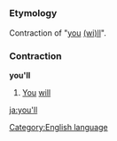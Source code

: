 =={{en}}==
[[Category:English language]]
===Etymology===
Contraction of "[[you]] [[will|(wi)ll]]".
===Contraction===
'''you'll'''

#[[You]] [[will]]

[[ja:you'll]]